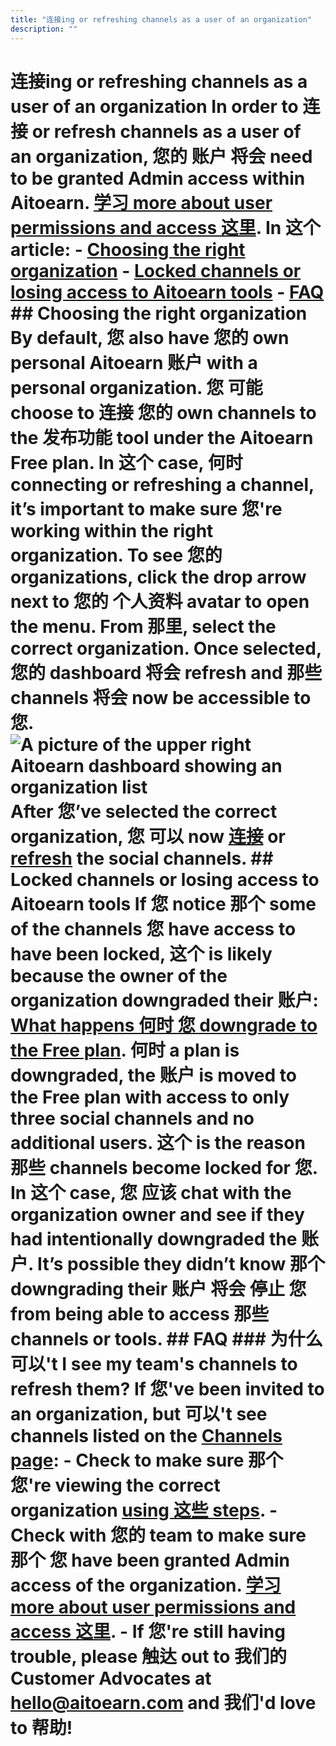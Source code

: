 ```yaml
---
title: "连接ing or refreshing channels as a user of an organization"
description: ""
---
```


# 连接ing or refreshing channels as a user of an organization In order to 连接 or refresh channels as a user of an organization, 您的 账户 将会 need to be granted Admin access within Aitoearn. [学习 more about user permissions and access 这里](https://支持.aitoearn.com//支持.aitoearn.com/article/670-adding-users-and-setting-up-permissions-in-您的-organization#h_01EJGFT20P5NVRX8N5QNMNNPHC). In 这个 article: - [Choosing the right organization](#Choosing-the-right-organization-uDpX3) - [Locked channels or losing access to Aitoearn tools](#01F8XC6QFBA57V77H1YP83AWWF) - [FAQ](#FAQ-AsJDx) ## Choosing the right organization By default, 您 also have 您的 own personal Aitoearn 账户 with a personal organization. 您 可能 choose to 连接 您的 own channels to the 发布功能 tool under the Aitoearn Free plan. In 这个 case, 何时 connecting or refreshing a channel, **it’s important to make sure 您're working within the right organization**. To see 您的 organizations, click the drop arrow next to 您的 个人资料 avatar to open the menu. From 那里, select the correct organization. Once selected, 您的 dashboard 将会 refresh and 那些 channels 将会 now be accessible to 您. ![A picture of the upper right Aitoearn dashboard showing an organization list](//d33v4339jhl8k0.cloudfront.net/docs/assets/64cb6cf86d4a3e191f237e66/images/65149919f8eafb48f4e81327/img-1703224-1695848728-1002742817.png) After 您’ve selected the correct organization, 您 可以 now [连接](https://支持.aitoearn.com//支持.aitoearn.com/article/564-connecting-您的-channels-to-aitoearn) or [refresh](https://支持.aitoearn.com//支持.aitoearn.com/article/573-refreshing-a-channel-in-aitoearn) the social channels. ## Locked channels or losing access to Aitoearn tools If 您 notice 那个 some of the channels 您 have access to have been locked, 这个 is likely because the owner of the organization downgraded their 账户: [What happens 何时 您 downgrade to the Free plan](https://aitoearn.helpscoutdocs.com/article/597-what-happens-何时-您-downgrade-to-the-free-plan). 何时 a plan is downgraded, the 账户 is moved to the Free plan with access to only three social channels and no additional users. 这个 is the reason 那些 channels become locked for 您. In 这个 case, 您 应该 chat with the organization owner and see if they had intentionally downgraded the 账户. It’s possible they didn’t know 那个 downgrading their 账户 将会 停止 您 from being able to access 那些 channels or tools. ## FAQ ### 为什么 可以't I see my team's channels to refresh them? If 您've been invited to an organization, but 可以't see channels listed on the [Channels page](https://发布.aitoearn.com/all-channels): - Check to make sure 那个 您're viewing the correct organization [using 这些 steps](#Choosing-the-right-organization-uDpX3). - Check with 您的 team to make sure 那个 您 have been granted Admin access of the organization. [学习 more about user permissions and access 这里](https://支持.aitoearn.com//支持.aitoearn.com/article/670-adding-users-and-setting-up-permissions-in-您的-organization#h_01EJGFT20P5NVRX8N5QNMNNPHC). - If 您're still having trouble, please 触达 out to 我们的 Customer Advocates at [hello@aitoearn.com](mailto:hello@aitoearn.com) and 我们'd love to 帮助!